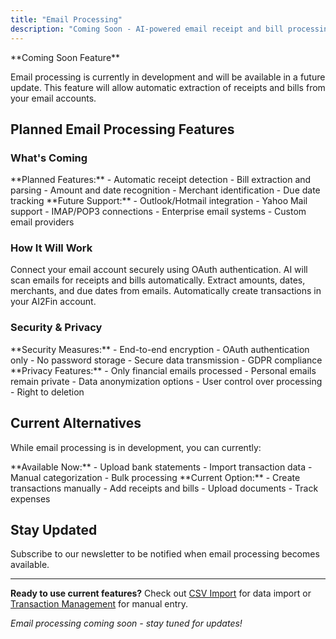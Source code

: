 ```yaml
---
title: "Email Processing"
description: "Coming Soon - AI-powered email receipt and bill processing"
---
```


<Warning>
**Coming Soon Feature**

Email processing is currently in development and will be available in a future update. This feature will allow automatic extraction of receipts and bills from your email accounts.
</Warning>

## Planned Email Processing Features

### What's Coming

<CardGroup cols={2}>
  <Card title="Gmail Integration" icon="mail">
    **Planned Features:**
    - Automatic receipt detection
    - Bill extraction and parsing
    - Amount and date recognition
    - Merchant identification
    - Due date tracking
  </Card>
  
  <Card title="Multi-Provider Support" icon="mail">
    **Future Support:**
    - Outlook/Hotmail integration
    - Yahoo Mail support
    - IMAP/POP3 connections
    - Enterprise email systems
    - Custom email providers
  </Card>
</CardGroup>

### How It Will Work

<Steps>
  <Step title="Email Account Setup">
    Connect your email account securely using OAuth authentication.
  </Step>
  
  <Step title="Automatic Processing">
    AI will scan emails for receipts and bills automatically.
  </Step>
  
  <Step title="Data Extraction">
    Extract amounts, dates, merchants, and due dates from emails.
  </Step>
  
  <Step title="Transaction Creation">
    Automatically create transactions in your AI2Fin account.
  </Step>
</Steps>

### Security & Privacy

<AccordionGroup>
  <Accordion title="Data Security">
    **Security Measures:**
    - End-to-end encryption
    - OAuth authentication only
    - No password storage
    - Secure data transmission
    - GDPR compliance
  </Accordion>
  
  <Accordion title="Privacy Protection">
    **Privacy Features:**
    - Only financial emails processed
    - Personal emails remain private
    - Data anonymization options
    - User control over processing
    - Right to deletion
  </Accordion>
</AccordionGroup>

## Current Alternatives

While email processing is in development, you can currently:

<CardGroup cols={2}>
  <Card title="CSV Import" icon="upload">
    **Available Now:**
    - Upload bank statements
    - Import transaction data
    - Manual categorization
    - Bulk processing
  </Card>
  
  <Card title="Manual Entry" icon="plus">
    **Current Option:**
    - Create transactions manually
    - Add receipts and bills
    - Upload documents
    - Track expenses
  </Card>
</CardGroup>

## Stay Updated

<Card title="Get Notified" icon="bell" href="https://ai2fin.com/newsletter" horizontal>
Subscribe to our newsletter to be notified when email processing becomes available.
</Card>

---

**Ready to use current features?** Check out [CSV Import](/data-sources/csv-imports) for data import or [Transaction Management](/guides/transaction-management) for manual entry.

*Email processing coming soon - stay tuned for updates!*



